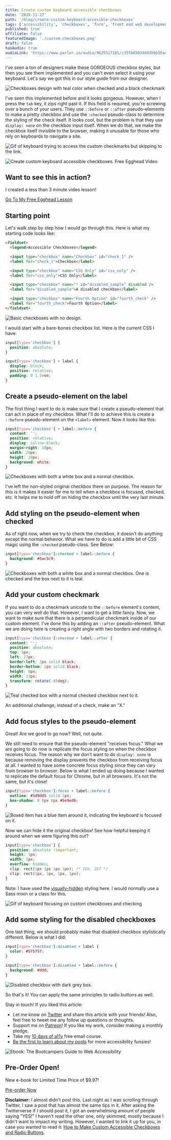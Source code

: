 ```yaml
---
title: Create custom keyboard accessible checkboxes
date: '2018-11-27'
path: '/blog/create-custom-keyboard-accesible-checkboxes'
tags: ['accessibility', 'checkboxes', 'form', 'front end web development']
published: true
affiliate: false
featuredImage: './custom-checkboxes.png'
draft: false
hasAudio: true
audioLink: 'https://www.parler.io/audio/9625517181/c35f66502ddd3b9b56a4db767e00d2e69455810c.36b95f33-8819-457e-be2e-6d137985f731.mp3'
---
```



I've seen a ton of designers make these GORGEOUS checkbox styles, but then you see them implemented and you can't even select it using your keyboard. Let's say we got this in our style guide from our designer.

![Checkboxes design with teal color when checked and a black checkmark](./teal-checkboxes-design.png)

I've seen this implemented before and it looks gorgeous. However, when I press the `tab` key, it zips right past it. If this field is required, you're screwing over a bunch of your users. They use `::before` or `::after` pseudo-elements to make a pretty checkbox and use the `:checked` pseudo-class to determine the styling of the check itself. It looks cool, but the problem is that they use `display: none` on the checkbox input itself. When we do that, we make the checkbox itself invisible to the browser, making it unusable for those who rely on keyboards to navigate a site.

![Gif of keyboard trying to access the custom checkmarks but skipping to the link.](https://media.giphy.com/media/3Fd7rUatwPzyAloC5O/giphy.gif)

<CallToAction>

  ![Create custom keyboard accessible checkboxes. Free Egghead Video](./egghead.png)

  ## Want to see this in action?

  I created a less than 3 minute video lesson!

  [Go To My Free Egghead Lesson](https://egghead.io/lessons/css-create-custom-keyboard-accessible-checkboxes)

</CallToAction>

## Starting point

Let's walk step by step how I would go through this. Here is what my starting code looks like:

```html
<fieldset>
  <legend>Accessible Checkboxes</legend>

  <input type="checkbox" name="Checkbox" id="check_1" />
  <label for="check_1">Checkbox</label>

  <input type="checkbox" name="CSS Only" id="css_only" />
  <label for="css_only">CSS Only</label>

  <input type="checkbox" name="" id="disabled_sample" disabled />
  <label for="disabled_sample">A disabled checkbox</label>

  <input type="checkbox" name="Fourth Option" id="fourth_check" />
  <label for="fourth_check">Fourth Option</label>
</fieldset>
```

![Basic checkboxes with no design.](./Starting-point.png)

I would start with a bare-bones checkbox list. Here is the current CSS I have:

```css
input[type='checkbox'] {
  position: absolute;
}

input[type='checkbox'] + label {
  display: block;
  position: relative;
  padding: 0 1.5rem;
}
```

## Create a pseudo-element on the label

The first thing I want to do is make sure that I create a pseudo-element that can act in place of my checkbox. What I'll do to achieve this is create a `::before` pseudo-element on the `<label>` element. Now it looks like this:

```css
input[type='checkbox'] + label::before {
  content: '';
  position: relative;
  display: inline-block;
  margin-right: 10px;
  width: 20px;
  height: 20px;
  background: white;
}
```

![Checkboxes with both a white box and a normal checkbox.](./checkboxes-with-psuedo.png)

I've left the non-styled original checkbox there on purpose. The reason for this is it makes it easier for me to tell when a checkbox is focused, checked, etc. It helps me to hold off on hiding the checkbox until the very last minute.

## Add styling on the pseudo-element when checked

As of right now, when we try to check the checkbox, it doesn't do anything except the normal behavior. What we have to do is add a little bit of CSS magic using the `:checked` pseudo-class. See Below:

```css
input[type='checkbox']:checked + label::before {
  background: #5ac5c9;
}
```

![Checkboxes with both a white box and a normal checkbox. One is checked and the box next to it is teal.](./teal-checkbox.png)

## Add your custom checkmark

If you want to do a checkmark unicode to the `::before` element's content, you can very well do that. However, I want to get a little fancy. Now, we want to make sure that there is a perpendicular checkmark inside of our custom element. I've done this by adding an `::after` pseudo-element. What we are doing here is creating a right angle with two borders and rotating it.

```css
input[type='checkbox']:checked + label::after {
  content: '';
  position: absolute;
  top: 3px;
  left: 27px;
  border-left: 2px solid black;
  border-bottom: 2px solid black;
  height: 6px;
  width: 13px;
  transform: rotate(-45deg);
}
```

![Teal checked box with a normal checked checkbox next to it.](./teal-checkbox-with-check.png)

An additional challenge, instead of a check, make an "X."

## Add focus styles to the pseudo-element

Great! Are we good to go now? Well, not quite.

We still need to ensure that the pseudo-element "receives focus." What we are going to do now is replicate the focus styling on when the checkbox receives focus. The reason why we don't want to do `display: none` is because removing the display prevents the checkbox from receiving focus at all. I wanted to have some concrete focus styling since they can vary from browser to browser. Below is what I ended up doing because I wanted to replicate the default focus for Chrome, but in all browsers. It's not the same, but it's close!

```css
input[type='checkbox']:focus + label::before {
  outline: #5d9dd5 solid 1px;
  box-shadow: 0 0px 8px #5e9ed6;
}
```

![Boxed item has a blue item around it, indicating the keyboard is focused on it.](./receiving-focus.png)

Now we can hide it the original checkbox! See how helpful keeping it around when we were figuring this out?

```css
input[type='checkbox'] {
  position: absolute !important;
  height: 1px;
  width: 1px;
  overflow: hidden;
  clip: rect(1px 1px 1px 1px); /* IE6, IE7 */
  clip: rect(1px, 1px, 1px, 1px);
}
```

Note: I have used the [visually-hidden](https://a11yproject.com/posts/how-to-hide-content/) styling here. I would normally use a Sass mixin or a class for this.

![Gif of keyboard focusing on custom checkboxes and checking](https://media.giphy.com/media/1ynEvIv4dpGRPB7cyI/giphy.gif)

## Add some styling for the disabled checkboxes

One last thing, we should probably make that disabled checkbox stylistically different. Below is what I did:

```css
input[type='checkbox']:disabled + label {
  color: #575757;
}

input[type='checkbox']:disabled + label::before {
  background: #ddd;
}
```

![Disabled checkbox with dark grey box.](./disabled-checkbox.png)

So that's it! You can apply the same principles to radio buttons as well.

Stay in touch! If you liked this article:

- Let me know on [Twitter](https://twitter.com/LittleKope) and share this article with your friends! Also, feel free to tweet me any follow up questions or thoughts.
- Support me on [Patreon](https://www.patreon.com/a11ywithlindsey)! If you like my work, consider making a monthly pledge.
- Take my [10 days of a11y](https://a11y-with-lindsey.ck.page/b4e437f629) free email course.
- [Be the first to learn about my posts](https://pages.convertkit.com/4218bd5fb5/68dc4e412a) for more accessibility funsies!

<CallToAction>

  ![Ebook: The Bootcampers Guide to Web Accessibility](./cover.png)

  ## Pre-Order Open!

  New e-book for Limited Time Price of $9.97!

  [Pre-order Now](https://a11y-with-lindsey.ck.page/products/pre-order-the-bootcampers-guide-to-web)

</CallToAction>

**Disclaimer:** I almost didn't post this. Last night as I was scrolling through Twitter, I saw a post that has almost the same tips in it. After asking the Twitterverse if I should post it, I got an overwhelming amount of people saying "YES!" I haven't read the other one, only skimmed, mostly because I didn't want to impact my writing. However, I wanted to link it up for you, in case you wanted to read it: [How to Make Custom Accessible Checkboxes and Radio Buttons](https://webdesign.tutsplus.com/tutorials/how-to-make-custom-accessible-checkboxes-and-radio-buttons--cms-32074).
